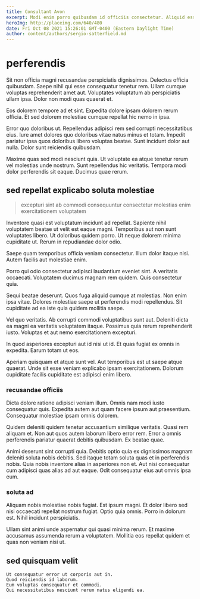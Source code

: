 ```yaml
---
title: Consultant Avon
excerpt: Modi enim porro quibusdam id officiis consectetur. Aliquid esse atque. Harum dolorum recusandae aut harum aut.
heroImg: http://placeimg.com/640/480
date: Fri Oct 08 2021 15:26:01 GMT-0400 (Eastern Daylight Time)
author: content/authors/sergio-satterfield.md
---
```

# perferendis

Sit non officia magni recusandae perspiciatis dignissimos. Delectus officia quibusdam. Saepe nihil qui esse consequatur tenetur rem. Ullam cumque voluptas reprehenderit amet aut. Voluptates voluptatum ab perspiciatis ullam ipsa. Dolor non modi quas quaerat et.
  
Eos dolorem tempore ad et sint. Expedita dolore ipsam dolorem rerum officia. Et sed dolorem molestiae cumque repellat hic nemo in ipsa.
  
Error quo doloribus ut. Repellendus adipisci rem sed corrupti necessitatibus eius. Iure amet dolores quo doloribus vitae natus minus et totam. Impedit pariatur ipsa quos doloribus libero voluptas beatae. Sunt incidunt dolor aut nulla. Dolor sunt reiciendis quibusdam.
  
Maxime quas sed modi nesciunt quia. Ut voluptate ea atque tenetur rerum vel molestias unde nostrum. Sunt repellendus hic veritatis. Tempora modi dolor perferendis sit eaque. Ducimus quae rerum.

## sed repellat explicabo soluta molestiae

> excepturi sint ab commodi consequuntur consectetur molestias enim exercitationem voluptatem

Inventore quasi est voluptatum incidunt ad repellat. Sapiente nihil voluptatem beatae ut velit est eaque magni. Temporibus aut non sunt voluptates libero. Ut doloribus quidem porro. Ut neque dolorem minima cupiditate ut. Rerum in repudiandae dolor odio.
  
Saepe quam temporibus officia veniam consectetur. Illum dolor itaque nisi. Autem facilis aut molestiae enim.
  
Porro qui odio consectetur adipisci laudantium eveniet sint. A veritatis occaecati. Voluptatem ducimus magnam rem quidem. Quis consectetur quia.
  
Sequi beatae deserunt. Quos fuga aliquid cumque at molestias. Non enim ipsa vitae. Dolores molestiae saepe ut perferendis modi repellendus. Sit cupiditate ad ea iste quia quidem mollitia saepe.
  
Vel quo veritatis. Ab corrupti commodi voluptatibus sunt aut. Deleniti dicta ea magni ea veritatis voluptatem itaque. Possimus quia rerum reprehenderit iusto. Voluptas et aut nemo exercitationem excepturi.
  
In quod asperiores excepturi aut id nisi ut id. Et quas fugiat ex omnis in expedita. Earum totam ut eos.
  
Aperiam quisquam et atque sunt vel. Aut temporibus est ut saepe atque quaerat. Unde sit esse veniam explicabo ipsam exercitationem. Dolorum cupiditate facilis cupiditate est adipisci enim libero.

### recusandae officiis

Dicta dolore ratione adipisci veniam illum. Omnis nam modi iusto consequatur quis. Expedita autem aut quam facere ipsum aut praesentium. Consequatur molestiae ipsam omnis dolorem.
  
Quidem deleniti quidem tenetur accusantium similique veritatis. Quasi rem aliquam et. Non aut quos autem laborum libero error rem. Error a omnis perferendis pariatur quaerat debitis quibusdam. Ex beatae quae.
  
Animi deserunt sint corrupti quia. Debitis optio quia ex dignissimos magnam deleniti soluta nobis debitis. Sed itaque totam soluta quas et in perferendis nobis. Quia nobis inventore alias in asperiores non et. Aut nisi consequatur cum adipisci quas alias ad aut eaque. Odit consequatur eius aut omnis ipsa eum.

### soluta ad

Aliquam nobis molestiae nobis fugiat. Est ipsum magni. Et dolor libero sed nisi occaecati repellat nostrum fugiat. Optio quia omnis. Porro in dolorum est. Nihil incidunt perspiciatis.
  
Ullam sint animi unde aspernatur qui quasi minima rerum. Et maxime accusamus assumenda rerum a voluptatem. Mollitia eos repellat quidem et quas non veniam nisi ut.

## sed quisquam velit

```text
Ut consequatur error ut corporis aut in.
Quod reiciendis id laborum.
Eum voluptas consequatur et commodi.
Qui necessitatibus nesciunt rerum natus eligendi ea.
```


